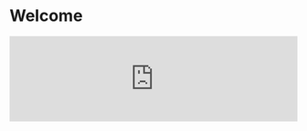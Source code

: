 # Welcome

<iframe
    width="100%"
    src="https://streamable.com/e/uip3x9"
    frameborder="0"
    allow="accelerometer; autoplay; clipboard-write; encrypted-media; gyroscope; picture-in-picture"
    allowfullscreen
 />

Video shot by Isobel Beszant and Bo Chen, edited by Bo Chen

This site provides an overview of different tools and software used at [Te Wāhi Auaha](https://tewahi.com)
